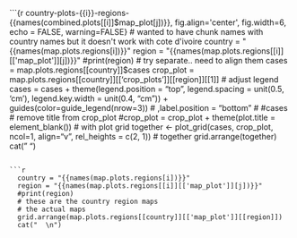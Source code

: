 
```{r country-plots-{{i}}-regions-{{names(combined.plots[[i]]$map_plot[j])}}, fig.align='center', fig.width=6, echo = FALSE, warning=FALSE}
  # wanted to have chunk names with country names but it doesn't work with cote d'ivoire
  country = "{{names(map.plots.regions[i])}}"
  region = "{{names(map.plots.regions[[i]][['map_plot']][j])}}"
  #print(region)
  # try separate.. need to align them
  cases = map.plots.regions[[country]]$cases
  crop_plot = map.plots.regions[[country]][['crop_plots']][[region]][[1]]
  # adjust legend
  cases = cases + theme(legend.position = "top", legend.spacing = unit(0.5, 'cm'), legend.key.width = unit(0.4, "cm")) + guides(color=guide_legend(nrow=3)) # ,label.position = "bottom"
  # #cases
  # remove title from crop_plot
  #crop_plot = crop_plot + theme(plot.title = element_blank())
  # with plot grid
  together <- plot_grid(cases, crop_plot, ncol=1, align="v", rel_heights = c(2, 1))
  # together
  grid.arrange(together)
  cat("  \n")

```

```r
  country = "{{names(map.plots.regions[i])}}"
  region = "{{names(map.plots.regions[[i]][['map_plot']][j])}}"
  #print(region)
  # these are the country region maps
  # the actual maps
  grid.arrange(map.plots.regions[[country]][['map_plot']][[region]])
  cat("  \n")
```
